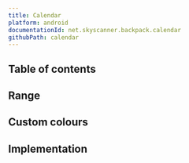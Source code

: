 ```yaml
---
title: Calendar
platform: android
documentationId: net.skyscanner.backpack.calendar
githubPath: calendar
---
```




## Table of contents

## Range

<AndroidComponentScreenshots
  lightMode={screenshotAll}
  darkMode={screenshotAllDm}
  altText="Calendar with a range of dates" />

## Custom colours

<AndroidComponentScreenshots
  lightMode={screenshotColored}
  darkMode={screenshotColoredDm}
  altText="Calendar with custom colours" />

## Implementation

<Readme file={readme} />
